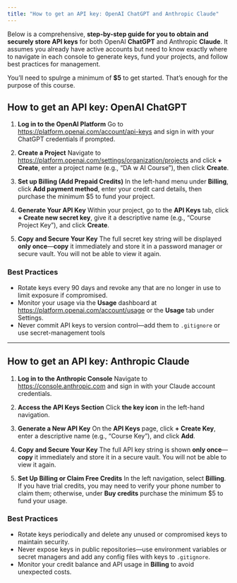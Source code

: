 ```yaml
---
title: "How to get an API key: OpenAI ChatGPT and Anthropic Claude"
---
```


Below is a comprehensive, **step-by-step guide for you to obtain and securely store API keys** for both OpenAI **ChatGPT** and Anthropic **Claude**. It assumes you already have active accounts but need to know exactly where to navigate in each console to generate keys, fund your projects, and follow best practices for management. 

You'll need to spulrge a minimum of **$5** to get started. That's enough for the purpose of this course. 

## How to get an API key: OpenAI ChatGPT

1. **Log in to the OpenAI Platform**
   Go to [https://platform.openai.com/account/api-keys](https://platform.openai.com/account/api-keys) and sign in with your ChatGPT credentials if prompted.

2. **Create a Project**
   Navigate to [https://platform.openai.com/settings/organization/projects](https://platform.openai.com/settings/organization/projects) and click **+ Create**, enter a project name (e.g., "DA w AI Course"), then click **Create**.

3. **Set up Billing (Add Prepaid Credits)**
   In the left-hand menu under **Billing**, click **Add payment method**, enter your credit card details, then purchase the minimum \$5 to fund your project.

4. **Generate Your API Key**
   Within your project, go to the **API Keys** tab, click **+ Create new secret key**, give it a descriptive name (e.g., "Course Project Key"), and click **Create**. 

5. **Copy and Secure Your Key**
   The full secret key string will be displayed **only once**—**copy** it immediately and store it in a password manager or secure vault. You will not be able to view it again. 

### Best Practices

* Rotate keys every 90 days and revoke any that are no longer in use to limit exposure if compromised.
* Monitor your usage via the **Usage** dashboard at [https://platform.openai.com/account/usage](https://platform.openai.com/account/usage) or the **Usage** tab under Settings. 
* Never commit API keys to version control—add them to `.gitignore` or use secret-management tools
  
---

## How to get an API key: Anthropic Claude

1. **Log in to the Anthropic Console**
   Navigate to [https://console.anthropic.com](https://console.anthropic.com) and sign in with your Claude account credentials.

2. **Access the API Keys Section**
   Click **the key icon** in the left-hand navigation. 

3. **Generate a New API Key**
   On the **API Keys** page, click **+ Create Key**, enter a descriptive name (e.g., "Course Key"), and click **Add**. 

4. **Copy and Secure Your Key**
   The full API key string is shown **only once**—**copy** it immediately and store it in a secure vault. You will not be able to view it again.

5. **Set Up Billing or Claim Free Credits**
   In the left navigation, select **Billing**. If you have trial credits, you may need to verify your phone number to claim them; otherwise, under **Buy credits** purchase the minimum \$5 to fund your usage. 

### Best Practices

* Rotate keys periodically and delete any unused or compromised keys to maintain security. 
* Never expose keys in public repositories—use environment variables or secret managers and add any config files with keys to `.gitignore`. 
* Monitor your credit balance and API usage in **Billing** to avoid unexpected costs.